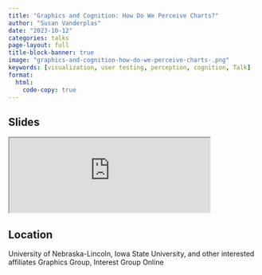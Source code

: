 ```yaml
---
title: "Graphics and Cognition: How Do We Perceive Charts?"
author: "Susan Vanderplas"
date: "2023-10-12"
categories: talks
page-layout: full
title-block-banner: true
image: "graphics-and-cognition-how-do-we-perceive-charts-.png"
keywords: [visualization, user testing, perception, cognition, Talk]
format:
  html:
    code-copy: true
---
```

 
## Slides

<iframe src='http://srvanderplas.github.io/2023-Presentations/10-Graphics-Cognition/' height='auto' width='80%'>
                        </iframe>
## Location
University of Nebraska-Lincoln, Iowa State University, and other interested affiliates
Graphics Group, Interest Group
Online
